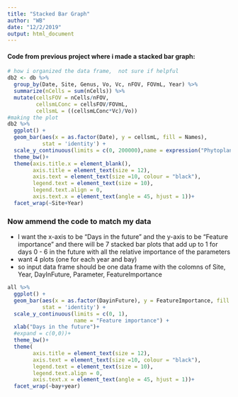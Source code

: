 ```yaml
---
title: "Stacked Bar Graph"
author: "WB"
date: "12/2/2019"
output: html_document
---
```


#### Code from previous project where i made a stacked bar graph: 

```r

# how i organized the data frame,  not sure if helpful 
db2 <- db %>% 
  group_by(Date, Site, Genus, Vo, Vc, nFOV, FOVmL, Year) %>% 
  summarize(nCells = sum(nCells)) %>% 
  mutate(cellsFOV = nCells/nFOV,
         cellsmLConc = cellsFOV/FOVmL, 
         cellsmL = ((cellsmLConc*Vc)/Vo))
#making the plot 
db2 %>% 
  ggplot() +
  geom_bar(aes(x = as.factor(Date), y = cellsmL, fill = Names),
           stat = 'identity') +
  scale_y_continuous(limits = c(0, 200000),name = expression("Phytoplankton"~(cells~mL^-1)))+ #expand = c(0,0))+
  theme_bw()+
  theme(axis.title.x = element_blank(),
        axis.title = element_text(size = 12),
        axis.text = element_text(size =10, colour = "black"),
        legend.text = element_text(size = 10),
        legend.text.align = 0,
        axis.text.x = element_text(angle = 45, hjust = 1))+
  facet_wrap(~Site+Year)

```


### Now ammend the code to match my data 

- I want the x-axis to be "Days in the future" and the y-axis to be "Feature importance" and there will be 7 stacked bar plots that add up to 1 for days 0 - 6 in the future with all the relative importance of the parameters 
- want 4 plots (one for each year and bay)
- so input data frame should be one data frame with the colomns of Site, Year, DayInFuture, Parameter, FeatureImportance

```r

all %>% 
  ggplot() +
  geom_bar(aes(x = as.factor(DayinFuture), y = FeatureImportance, fill = Parameter),
           stat = 'identity') +
  scale_y_continuous(limits = c(0, 1),
                     name = "Feature importance") + 
  xlab("Days in the future")+
  #expand = c(0,0))+
  theme_bw()+
  theme(
        axis.title = element_text(size = 12),
        axis.text = element_text(size =10, colour = "black"),
        legend.text = element_text(size = 10),
        legend.text.align = 0,
        axis.text.x = element_text(angle = 45, hjust = 1))+
  facet_wrap(~bay+year)

```

